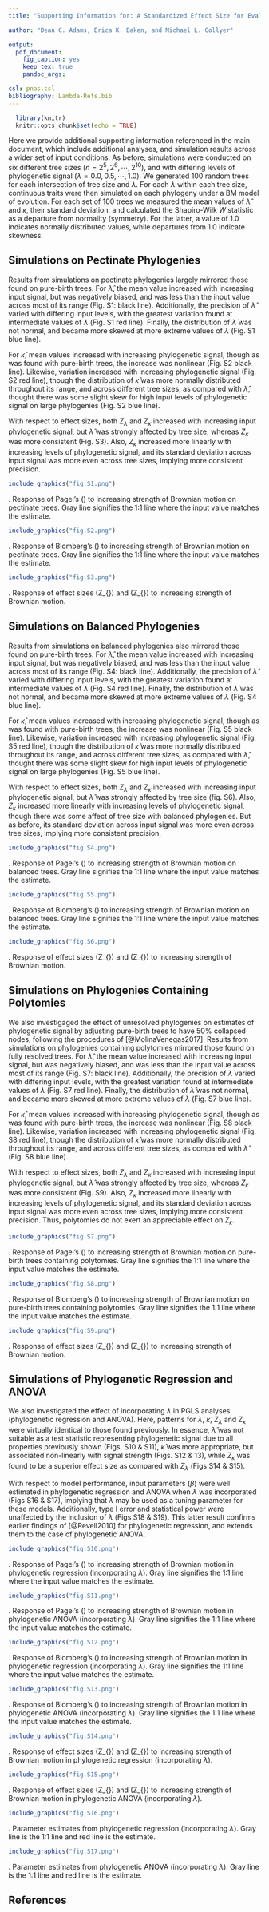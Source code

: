 ```yaml
---
title: "Supporting Information for: A Standardized Effect Size for Evaluating and Comparing the Strength of Phylogenetic Signal"

author: "Dean C. Adams, Erica K. Baken, and Michael L. Collyer"

output: 
  pdf_document:
    fig_caption: yes
    keep_tex: true
    pandoc_args:

csl: pnas.csl
bibliography: Lambda-Refs.bib
---
```

 
```r
  library(knitr)
  knitr::opts_chunk$set(echo = TRUE)
```


Here we provide additional supporting information referenced in the main document, which include additional analyses, and simulation results across a wider set of input conditions. As before, simulations were conducted on six different tree sizes ($n=2^5, 2^6, \cdots, 2^{10}$), and with differing levels of phylogenetic signal ($\lambda=0.0, 0.5, \cdots, 1.0$). We generated 100 random trees for each intersection of tree size and $\lambda$. For each $\lambda$ within each tree size, continuous traits were then simulated on each phylogeny under a BM model of evolution. For each set of 100 trees we measured the mean values of $\hat{\lambda}$ and $\kappa$, their standard deviation, and calculated the Shapiro-Wilk $W$ statistic as a departure from normality (symmetry). For the latter, a value of $1.0$ indicates normally distributed values, while departures from $1.0$ indicate skewness.

## Simulations on Pectinate Phylogenies

Results from simulations on pectinate phylogenies largely mirrored those found on pure-birth trees. For $\hat{\lambda}$, the mean value increased with increasing input signal, but was negatively biased, and was less than the input value across most of its range (Fig. S1: black line). Additionally, the precision of $\hat{\lambda}$ varied with differing input levels, with the greatest variation found at intermediate values of $\lambda$ (Fig. S1 red line). Finally, the distribution of $\hat{\lambda}$ was not normal, and became more skewed at more extreme values of $\lambda$ (Fig. S1 blue line).  \hfill\break

For $\hat\kappa$, mean values increased with increasing phylogenetic signal, though as was found with pure-birth trees, the increase was nonlinear (Fig. S2 black line). Likewise, variation increased with increasing phylogenetic signal (Fig. S2 red line), though the distribution of $\hat\kappa$ was more normally distributed throughout its range, and across different tree sizes, as compared with $\hat{\lambda}$, thought there was some slight skew for high input levels of phylogenetic signal on large phylogenies (Fig. S2 blue line). \hfill\break

With respect to effect sizes, both $Z_{\lambda}$ and $Z_{\kappa}$ increased with increasing input phylogenetic signal, but $\hat{\lambda}$ was strongly affected by tree size, whereas $Z_{\kappa}$ was more consistent (Fig. S3). Also, $Z_{\kappa}$ increased more linearly with increasing levels of phylogenetic signal, and its standard deviation across input signal was more even across tree sizes, implying more consistent precision. 

```r
include_graphics("fig.S1.png")  
```

\textbf{Figure S1}. Response of Pagel's \(\lambda\) to increasing strength of Brownian motion on pectinate trees. Gray line signifies the 1:1 line where the input value matches the estimate.

```r
include_graphics("fig.S2.png")  
```

\textbf{Figure S2}. Response of Blomberg's \(\kappa\) to increasing strength of Brownian motion on pectinate trees. Gray line signifies the 1:1 line where the input value matches the estimate.

```r
include_graphics("fig.S3.png")  
```

\textbf{Figure S3}. Response of effect sizes \(Z_{\lambda}\) and \(Z_{\kappa}\) to increasing strength of Brownian motion.

\newpage

## Simulations on Balanced Phylogenies

Results from simulations on balanced phylogenies also mirrored those found on pure-birth trees. For $\hat{\lambda}$, the mean value increased with increasing input signal, but was negatively biased, and was less than the input value across most of its range (Fig. S4: black line). Additionally, the precision of $\hat{\lambda}$ varied with differing input levels, with the greatest variation found at intermediate values of $\lambda$ (Fig. S4 red line). Finally, the distribution of $\hat{\lambda}$ was not normal, and became more skewed at more extreme values of $\lambda$ (Fig. S4 blue line).  \hfill\break

For $\hat\kappa$, mean values increased with increasing phylogenetic signal, though as was found with pure-birth trees, the increase was nonlinear (Fig. S5 black line). Likewise, variation increased with increasing phylogenetic signal (Fig. S5 red line), though the distribution of $\hat\kappa$ was more normally distributed throughout its range, and across different tree sizes, as compared with $\hat{\lambda}$, thought there was some slight skew for high input levels of phylogenetic signal on large phylogenies (Fig. S5 blue line). \hfill\break

With respect to effect sizes, both $Z_{\lambda}$ and $Z_{\kappa}$ increased with increasing input phylogenetic signal, but $\hat{\lambda}$ was strongly affected by tree size (fig. S6). Also, $Z_{\kappa}$ increased more linearly with increasing levels of phylogenetic signal, though there was some affect of tree size with balanced phylogenies. But as before, its standard deviation across input signal was more even across tree sizes, implying more consistent precision. 

```r
include_graphics("fig.S4.png")  
```

\textbf{Figure S4}. Response of Pagel's \(\lambda\) to increasing strength of Brownian motion on balanced trees. Gray line signifies the 1:1 line where the input value matches the estimate.

```r
include_graphics("fig.S5.png")  
```

\textbf{Figure S5}. Response of Blomberg's \(\kappa\) to increasing strength of Brownian motion on balanced trees. Gray line signifies the 1:1 line where the input value matches the estimate.

```r
include_graphics("fig.S6.png")  
```

\textbf{Figure S6}. Response of effect sizes \(Z_{\lambda}\) and \(Z_{\kappa}\) to increasing strength of Brownian motion.

\newpage

## Simulations on Phylogenies Containing Polytomies

We also investigaged the effect of unresolved phylogenies on estimates of phylogenetic signal by adjusting pure-birth trees to have 50% collapsed nodes, following the procedures of [@MolinaVenegas2017]. Results from simulations on phylogenies containing polytomies mirrored those found on fully resolved trees. For $\hat{\lambda}$, the mean value increased with increasing input signal, but was negatively biased, and was less than the input value across most of its range (Fig. S7: black line). Additionally, the precision of $\hat{\lambda}$ varied with differing input levels, with the greatest variation found at intermediate values of $\lambda$ (Fig. S7 red line). Finally, the distribution of $\hat{\lambda}$ was not normal, and became more skewed at more extreme values of $\lambda$ (Fig. S7 blue line).  \hfill\break

For $\hat\kappa$, mean values increased with increasing phylogenetic signal, though as was found with pure-birth trees, the increase was nonlinear (Fig. S8 black line). Likewise, variation increased with increasing phylogenetic signal (Fig. S8 red line), though the distribution of $\hat\kappa$ was more normally distributed throughout its range, and across different tree sizes, as compared with $\hat{\lambda}$ (Fig. S8 blue line). \hfill\break

With respect to effect sizes, both $Z_{\lambda}$ and $Z_{\kappa}$ increased with increasing input phylogenetic signal, but $\hat{\lambda}$ was strongly affected by tree size, whereas $Z_{\kappa}$ was more consistent (Fig. S9). Also, $Z_{\kappa}$ increased more linearly with increasing levels of phylogenetic signal, and its standard deviation across input signal was more even across tree sizes, implying more consistent precision. Thus, polytomies do not exert an appreciable effect on $Z_{\kappa}$.

```r
include_graphics("fig.S7.png")  
```

\textbf{Figure S7}. Response of Pagel's \(\lambda\) to increasing strength of Brownian motion on pure-birth trees containing polytomies. Gray line signifies the 1:1 line where the input value matches the estimate.

```r
include_graphics("fig.S8.png")  
```

\textbf{Figure S8}. Response of Blomberg's \(\kappa\) to increasing strength of Brownian motion on pure-birth trees containing polytomies. Gray line signifies the 1:1 line where the input value matches the estimate.

```r
include_graphics("fig.S9.png")  
```

\textbf{Figure S9}. Response of effect sizes \(Z_{\lambda}\) and \(Z_{\kappa}\) to increasing strength of Brownian motion.

\newpage

## Simulations of Phylogenetic Regression and ANOVA

We also investigated the effect of incorporating $\lambda$ in PGLS analyses (phylogenetic regression and ANOVA). Here, patterns for $\hat\lambda$, $\hat\kappa$, $Z_\lambda$ and $Z_\kappa$ were virtually identical to those found previously. In essence, $\hat\lambda$ was not suitable as a test statistic representing phylogenetic signal due to all properties previously shown (Figs. S10 & S11), $\hat\kappa$ was more appropriate, but  associated non-linearly with signal strength (Figs. S12 & 13), while $Z_\kappa$ was found to be a superior effect size as compared with $Z_\lambda$ (Figs S14 & S15). \hfill\break

With respect to model performance, input parameters ($\beta$) were well estimated in phylogenetic regression  and ANOVA when $\lambda$ was incorporated (Figs S16 & S17), implying that $\lambda$ may be used as a tuning parameter for these models. Additionally, type I error and statistical power were unaffected by the inclusion of $\lambda$ (Figs S18 & S19). This latter result confirms earlier findings of [@Revell2010] for phylogenetic regression, and extends them to the case of phylogenetic ANOVA.

```r
include_graphics("fig.S10.png")  
```

\textbf{Figure S10}. Response of Pagel's \(\lambda\) to increasing strength of Brownian motion in phylogenetic regression (incorporating $\lambda$). Gray line signifies the 1:1 line where the input value matches the estimate.

```r
include_graphics("fig.S11.png")  
```

\textbf{Figure S11}. Response of Pagel's \(\lambda\) to increasing strength of Brownian motion in phylogenetic ANOVA (incorporating $\lambda$). Gray line signifies the 1:1 line where the input value matches the estimate.

```r
include_graphics("fig.S12.png")  
```

\textbf{Figure S12}. Response of Blomberg's \(\kappa\) to increasing strength of Brownian motion in phylogenetic regression (incorporating $\lambda$). Gray line signifies the 1:1 line where the input value matches the estimate.

```r
include_graphics("fig.S13.png")  
```

\textbf{Figure S13}. Response of Blomberg's \(\kappa\) to increasing strength of Brownian motion in phylogenetic ANOVA (incorporating $\lambda$). Gray line signifies the 1:1 line where the input value matches the estimate.

```r
include_graphics("fig.S14.png")  
```

\textbf{Figure S14}. Response of effect sizes \(Z_{\lambda}\) and \(Z_{\kappa}\) to increasing strength of Brownian motion in phylogenetic regression (incorporating $\lambda$).

```r
include_graphics("fig.S15.png")  
```

\textbf{Figure S15}. Response of effect sizes \(Z_{\lambda}\) and \(Z_{\kappa}\) to increasing strength of Brownian motion in phylogenetic ANOVA (incorporating $\lambda$).

```r
include_graphics("fig.S16.png")  
```

\textbf{Figure S16}. Parameter estimates from phylogenetic regression (incorporating $\lambda$). Gray line is the 1:1 line and red line is the estimate.

```r
include_graphics("fig.S17.png")  
```

\textbf{Figure S17}. Parameter estimates from phylogenetic ANOVA (incorporating $\lambda$). Gray line is the 1:1 line and red line is the estimate.

\newpage

## References
